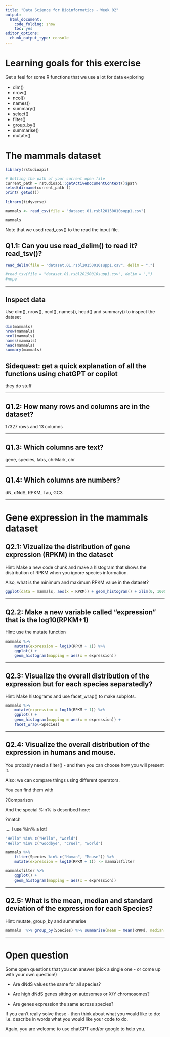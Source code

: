 ```yaml
---
title: "Data Science for Bioinformatics - Week 02"
output: 
  html_document:
    code_folding: show
    toc: yes
editor_options: 
  chunk_output_type: console
---
```


# Learning goals for this exercise

Get a feel for some R functions that we use a lot for data exploring
 
 * dim()
 * nrow()
 * ncol()
 * names()
 * summary()
 * select()
 * filter()
 * group_by()
 * summarise()
 * mutate()

# The mammals dataset

```r
library(rstudioapi)

# Getting the path of your current open file
current_path = rstudioapi::getActiveDocumentContext()$path 
setwd(dirname(current_path ))
print( getwd())

library(tidyverse)

mammals <- read_csv(file = "dataset.01.rsbl20150010supp1.csv")

mammals

```

Note that we used read_csv() to the read the input file.

## Q1.1: Can you use read_delim() to read it? read_tsv()?

```r
read_delim(file = "dataset.01.rsbl20150010supp1.csv", delim = ",")

#read_tsv(file = "dataset.01.rsbl20150010supp1.csv", delim = ",")
#nope
```

---

## Inspect data

Use dim(), nrow(), ncol(), names(), head() and summary() to inspect the dataset
```r
dim(mammals)
nrow(mammals)
ncol(mammals)
names(mammals)
head(mammals)
summary(mammals)
```

## Sidequest: get a quick explanation of all the functions using chatGPT or copilot

they do stuff

---

## Q1.2: How many rows and columns are in the dataset?

17327 rows and 13 columns

---


## Q1.3: Which columns are text?

gene, species, labs, chrMark, chr


---

## Q1.4: Which columns are numbers?
 dN, dNdS, RPKM, Tau, GC3

---

# Gene expression in the mammals dataset

## Q2.1: Vizualize the distribution of gene expression (RPKM) in the dataset

Hint: Make a new code chunk and make a histogram that shows the distribution of RPKM when you ignore species information.

Also, what is the minimum and maximum RPKM value in the dataset?

```r
ggplot(data = mammals, aes(x = RPKM)) + geom_histogram() + xlim(0, 1000)

```


---

## Q2.2: Make a new variable called "expression" that is the log10(RPKM+1)

Hint: use the mutate function


```r
mammals %>%
	mutate(expression = log10(RPKM + 1)) %>%
	ggplot() +
	geom_histogram(mapping = aes(x = expression))
```

---

## Q2.3: Visualize the overall distribution of the expression but for each species separatedly?

Hint: Make histograms and use facet_wrap() to make subplots.

```r
mammals %>%
	mutate(expression = log10(RPKM + 1)) %>%
	ggplot() +
	geom_histogram(mapping = aes(x = expression)) +
	facet_wrap(~Species)
```



---

## Q2.4: Visualize the overall distribution of the expression in humans and mouse.

You probably need a filter() - and then you can choose how you will present it.

Also: we can compare things using different operators.

You can find them with

?Comparison

And the special %in% is described here:

?match

.... I use %in% a lot!


```r

"Hello" %in% c("Hello", "world")
"Hello" %in% c("Goodbye", "cruel", "world")

```

```r
mammals %>%
	filter(Species %in% c("Human", "Mouse")) %>%
	mutate(expression = log10(RPKM + 1)) -> mammalsfilter
```

```r
mammalsfilter %>%
	ggplot() +
	geom_histogram(mapping = aes(x = expression))
```

---

## Q2.5: What is the mean, median and standard deviation of the expression for each Species?

Hint: mutate, group_by and summarise

```r
mammals  %>% group_by(Species) %>% summarise(mean = mean(RPKM), median = median(RPKM), sd = sd(RPKM))
```
---

# Open question

Some open questions that you can answer (pick a single one - or come up with your own question!)

 * Are dNdS values the same for all species?

 * Are high dNdS genes sitting on autosomes or X/Y chromosomes?

 * Are genes expression the same across species?

If you can't really solve these - then think about what you would like to do: i.e. describe in words what you would like your code to do.

Again, you are welcome to use chatGPT and/or google to help you.




